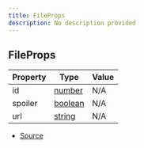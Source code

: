 ```yaml
---
title: FileProps
description: No description provided
---
```


## FileProps

| Property | Type | Value |
| ----------- | ----------- | ----------- |
| id | [number](https://developer.mozilla.org/en-US/docs/Web/JavaScript/Reference/Global_Objects/Number) | N/A |
| spoiler | [boolean](https://developer.mozilla.org/en-US/docs/Web/JavaScript/Reference/Global_Objects/Boolean) | N/A |
| url | [string](https://developer.mozilla.org/en-US/docs/Web/JavaScript/Reference/Global_Objects/String) | N/A |


- [Source](https://github.com/underctrl-io/commandkit/blob/98b939d6fdf8beaae597b4dc0351a139da52ee8d/packages/commandkit/src/components/v2/file.ts#L3)